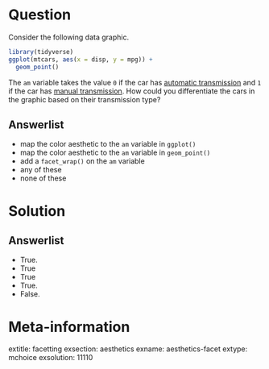 Question
========

Consider the following data graphic. 

```r
library(tidyverse)
ggplot(mtcars, aes(x = disp, y = mpg)) +
  geom_point()
```

The `am` variable takes the value `0` if the car has [automatic transmission](https://en.wikipedia.org/wiki/Automatic_transmission) and `1` if the car has [manual transmission](https://en.wikipedia.org/wiki/Manual_transmission). 
How could you differentiate the cars in the graphic based on their transmission type? 

Answerlist
----------
* map the color aesthetic to the `am` variable in `ggplot()`
* map the color aesthetic to the `am` variable in `geom_point()`
* add a `facet_wrap()` on the `am` variable
* any of these
* none of these

Solution
========

Answerlist
----------
* True.
* True
* True
* True.
* False.

Meta-information
================
extitle: facetting
exsection: aesthetics
exname: aesthetics-facet
extype: mchoice
exsolution: 11110
